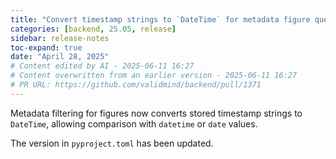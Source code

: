 ```yaml
---
title: "Convert timestamp strings to `DateTime` for metadata figure queries (#1371)"
categories: [backend, 25.05, release]
sidebar: release-notes
toc-expand: true
date: "April 28, 2025"
# Content edited by AI - 2025-06-11 16:27
# Content overwritten from an earlier version - 2025-06-11 16:27
# PR URL: https://github.com/validmind/backend/pull/1371
---
```


Metadata filtering for figures now converts stored timestamp strings to `DateTime`, allowing comparison with `datetime` or `date` values.

The version in `pyproject.toml` has been updated.

<!--- VALIDATION SUMMARY
Content Type: title
Validation Status: CHECK
Attempts: 7
Last Validation: 2025-06-11 16:10:43
Reedit Available: Yes
--->
